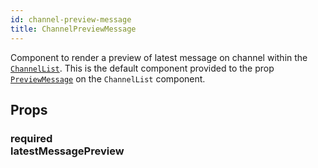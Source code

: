 ```yaml
---
id: channel-preview-message
title: ChannelPreviewMessage
---
```



Component to render a preview of latest message on channel within the [`ChannelList`](../core-components/channel_list.mdx).
This is the default component provided to the prop [`PreviewMessage`](../core-components/channel_list.mdx#preview) on the `ChannelList` component.

## Props

### <div class="label required">required</div> **latestMessagePreview**

<LatestMessagePreview />
